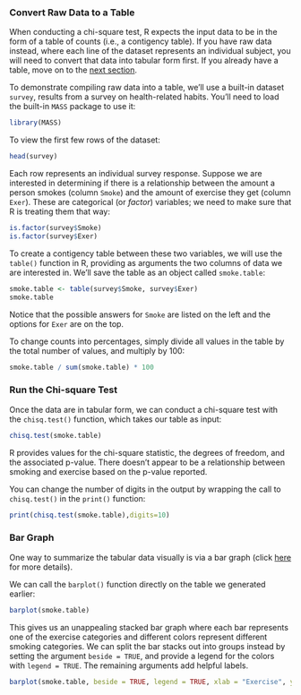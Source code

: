 ### Convert Raw Data to a Table

When conducting a chi-square test, R expects the input data to be in the form of a table of counts (i.e., a contigency table). If you have raw data instead, where each line of the dataset represents an individual subject, you will need to convert that data into tabular form first. If you already have a table, move on to the [next section](#chisqnext).

To demonstrate compiling raw data into a table, we'll use a built-in dataset `survey`, results from a survey on health-related habits. You'll need to load the built-in `MASS` package to use it:

```r
library(MASS)
```

To view the first few rows of the dataset:

```r
head(survey)
```

Each row represents an individual survey response. Suppose we are interested in determining if there is a relationship between the amount a person smokes (column `Smoke`) and the amount of exercise they get (column `Exer`). These are categorical (or *factor*) variables; we need to make sure that R is treating them that way:

```r
is.factor(survey$Smoke)
is.factor(survey$Exer)
```

To create a contigency table between these two variables, we will use the `table()` function in R, providing as arguments the two columns of data we are interested in. We'll save the table as an object called `smoke.table`:

```r
smoke.table <- table(survey$Smoke, survey$Exer)
smoke.table
```

Notice that the possible answers for `Smoke` are listed on the left and the options for `Exer` are on the top.

To change counts into percentages, simply divide all values in the table by the total number of values, and multiply by 100:

```r
smoke.table / sum(smoke.table) * 100
```

### Run the Chi-square Test <a id="chisqnext"></a>

Once the data are in tabular form, we can conduct a chi-square test with the `chisq.test()` function, which takes our table as input:

```r
chisq.test(smoke.table)
```

R provides values for the chi-square statistic, the degrees of freedom, and the associated p-value. There doesn't appear to be a relationship between smoking and exercise based on the p-value reported.

You can change the number of digits in the output by wrapping the call to `chisq.test()` in the `print()` function:

```r
print(chisq.test(smoke.table),digits=10)
```

### Bar Graph

One way to summarize the tabular data visually is via a bar graph (click [here](#bargraph) for more details).

We can call the `barplot()` function directly on the table we generated earlier:

```r
barplot(smoke.table)
```

This gives us an unappealing stacked bar graph where each bar represents one of the exercise categories and different colors represent different smoking categories. We can split the bar stacks out into groups instead by setting the argument `beside = TRUE`, and provide a legend for the colors with `legend = TRUE`. The remaining arguments add helpful labels.

```r
barplot(smoke.table, beside = TRUE, legend = TRUE, xlab = "Exercise", ylab = "Counts", args.legend = list(title="Smoking"))
```
